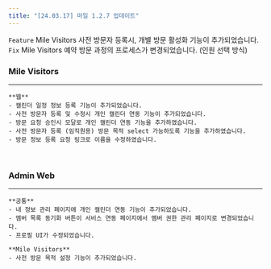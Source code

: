 ```yaml
---
title: "[24.03.17] 마일 1.2.7 업데이트"
---
```


<Note>

`Feature` Mile Visitors 사전 방문자 등록시, 개별 방문 활성화 기능이 추가되었습니다.  
`Fix` Mile Visitors 예약 방문 과정의 프로세스가 변경되었습니다. (인원 선택 방식)

</Note>

### Mile Visitors

---

    **웹**
    - 캘린더 일정 정보 등록 기능이 추가되었습니다.
    - 사전 방문자 등록 및 수정시 개인 캘린더 연동 기능이 추가되었습니다.
    - 방문 요청 승인시 모달로 개인 캘린더 연동 기능을 추가하였습니다.
    - 사전 방문자 등록 (임직원용) 방문 목적 select 가능하도록 기능을 추가하였습니다.
    - 방문 정보 등록 요청 링크로 이름을 수정하였습니다.

<br />

### Admin Web

---

    **공통**
    - 내 정보 관리 페이지에 개인 캘린더 연동 기능이 추가되었습니다.
    - 멤버 목록 동기화 버튼이 서비스 연동 페이지에서 멤버 권한 관리 페이지로 변경되었습니다.
    - 프로필 UI가 수정되었습니다.

    **Mile Visitors**
    - 사전 방문 목적 설정 기능이 추가되었습니다.
